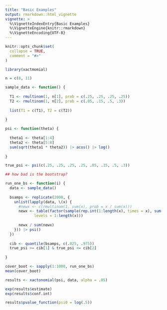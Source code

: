 ```yaml
---
title: "Basic Examples"
output: rmarkdown::html_vignette
vignette: >
  %\VignetteIndexEntry{Basic Examples}
  %\VignetteEngine{knitr::rmarkdown}
  %\VignetteEncoding{UTF-8}
---
```


```r
knitr::opts_chunk$set(
  collapse = TRUE,
  comment = "#>"
)
```

```r
library(xactmomial)
```


```r

n = c(8, 11)

sample_data <- function() {
  
  T1 <- rmultinom(1, n[1], prob = c(.25, .25, .25, .25))
  T2 <- rmultinom(1, n[2], prob = c(.05, .15, .5, .3))
  
  list(T1 = c(T1), T2 = c(T2))
  
}

psi <- function(theta) {
  
  theta1 <- theta[1:4]
  theta2 <- theta[5:8]
  sum(sqrt(theta1 * theta2)) |> acos() |> log()
  
}

true_psi <- psi(c(.25, .25, .25, .25, .05, .15, .5, .3))

## how bad is the bootstrap?

run_one_bs <- function(i) {
  data <- sample_data()
  
  bsamps <- replicate(2000, {
    unlist(lapply(data, \(x) {
      #newx <- c(rmultinom(1, sum(x), prob = x / sum(x)))
      newx <- table(factor(sample(rep.int(1:length(x), times = x), sum(x), replace = TRUE), 
             levels = 1:length(x)))
      
      newx / sum(newx)
    })) |> psi()
  })
  
  cib <- quantile(bsamps, c(.025, .975))
  true_psi >= cib[1] & true_psi <= cib[2]
    
}

cover_boot <- sapply(1:1000, run_one_bs)
mean(cover_boot)
```


```r
results <- xactonomial(psi, data, alpha = .05)

exp(results$estimate)
exp(results$conf.int)

results$pvalue_function(psi0 = log(.5))

```


